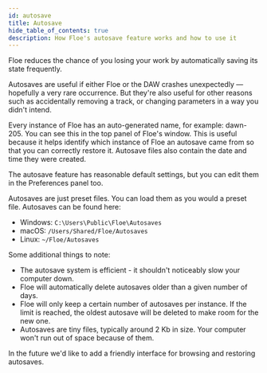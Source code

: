 ```yaml
---
id: autosave
title: Autosave
hide_table_of_contents: true
description: How Floe's autosave feature works and how to use it
---
```


<!--
SPDX-FileCopyrightText: 2025 Sam Windell
SPDX-License-Identifier: CC-BY-SA-4.0
-->

Floe reduces the chance of you losing your work by automatically saving its state frequently. 

Autosaves are useful if either Floe or the DAW crashes unexpectedly — hopefully a very rare occurrence. But they're also useful for other reasons such as accidentally removing a track, or changing parameters in a way you didn't intend.

Every instance of Floe has an auto-generated name, for example: dawn-205. You can see this in the top panel of Floe's window. This is useful because it helps identify which instance of Floe an autosave came from so that you can correctly restore it. Autosave files also contain the date and time they were created.

The autosave feature has reasonable default settings, but you can edit them in the Preferences panel too.

Autosaves are just preset files. You can load them as you would a preset file. Autosaves can be found here:
- Windows: `C:\Users\Public\Floe\Autosaves`
- macOS: `/Users/Shared/Floe/Autosaves`
- Linux: `~/Floe/Autosaves`

Some additional things to note:
- The autosave system is efficient - it shouldn't noticeably slow your computer down.
- Floe will automatically delete autosaves older than a given number of days.
- Floe will only keep a certain number of autosaves per instance. If the limit is reached, the oldest autosave will be deleted to make room for the new one.
- Autosaves are tiny files, typically around 2 Kb in size. Your computer won't run out of space because of them.

In the future we'd like to add a friendly interface for browsing and restoring autosaves.
